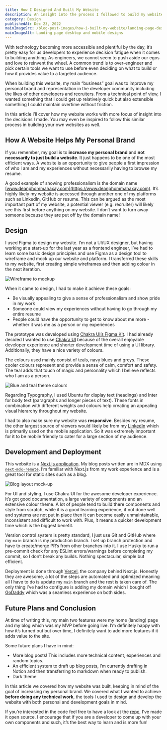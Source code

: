 ```yaml
---
title: How I Designed And Built My Website
description: An insight into the process I followed to build my website and the decisions I made which help achieve my website's goals.
category: Design
publishedAt: Dec 23, 2022
mainImageSrc: /blog-post-images/how-i-built-my-website/landing-page-desktop-and-mobile.png
mainImageAlt: Landing page desktop and mobile designs
---
```


With technology becoming more accessible and plentiful by the day, it’s pretty easy for us developers to experience decision fatigue when it comes to building anything. As engineers, we cannot seem to push aside our egos and love to reinvent the wheel. A common trend is to over-engineer and pick certain tools we want to use before even deciding on what to build or how it provides value to a targeted audience.

When building this website, my main “business” goal was to improve my personal brand and representation in the developer community including the likes of other developers and recruiters. From a technical point of view, I wanted something that I could get up relatively quick but also extensible something I could maintain overtime without friction.

In this article I’ll cover how my website works with more focus of insight into the decisions I made. You may even be inspired to follow this similar process in building your own websites as well.

## How A Website Helps My Personal Brand

If you remember, my goal is to **increase my personal brand** and **not necessarily to just build a website**. It just happens to be one of the most efficient ways. A website is an opportunity to give people a first impression of who I am and my experiences without necessarily having to browse my resume.

A good example of showing professionalism is the domain name [www.deanphommahaxay.com](https://www.deanphommahaxay.com). It’s highly likely my website is accessed through another one of my platforms such as LinkedIn, GitHub or resume. This can be argued as the most important part of my website, a potential viewer (e.g. recruiter) will likely see this first before anything on my website. I don’t want to turn away someone because they are put off by the domain name!

## Design

I used Figma to design my website. I’m not a UI/UX designer, but having working at a start-up for the last year as a frontend engineer, I’ve had to learn some basic design principles and use Figma as a design tool to wireframe and mock up our website and platform. I transferred these skills to my website, first creating simple wireframes and then adding colour in the next iteration.

![Wireframe to mockup](/blog-post-images/how-i-built-my-website/wireframe-to-mockup.png)

When it came to design, I had to make it achieve these goals:

- Be visually appealing to give a sense of professionalism and show pride in my work
- Someone could view my experiences without having to go through my entire resume
- People could have the opportunity to get to know about me more - whether it was me as a person or my experiences

The prototype was developed using [Chakra UI’s Figma Kit](https://www.figma.com/community/file/971408767069651759). I had already decided I wanted to use [Chakra UI](https://chakra-ui.com/) because of the overall enjoyable developer experience and shorter development time of using a UI library. Additionally, they have a nice variety of colours.

The colours used mainly consist of teals, navy blues and greys. These cooler colours represent and provide a sense of calm, comfort and safety. The teal adds that touch of magic and personality which I believe reflects who I am as a person.

![Blue and teal theme colours](/blog-post-images/how-i-built-my-website/theme-teals-and-blue.png)

Regarding Typography, I used Ubuntu for display text (headings) and Inter for body text (paragraphs and longer pieces of text). These fonts in combination with different weights and colours help creating an appealing visual hierarchy throughout my website.

I had to also make sure my website was **responsive**. Besides my resume, the other largest source of viewers would likely be from my [LinkedIn](https://www.linkedin.com/in/dean-phommahaxay/) which is primarily used on the mobile application. So it was extremely important for it to be mobile friendly to cater for a large section of my audience.

## Development and Deployment

This website is a [Next.js application](https://nextjs.org/). My blog posts written are in MDX using [`next-mdx-remote`](https://github.com/hashicorp/next-mdx-remote). I’m familiar with Next.js from my work experience and is a great tool for static sites such as a blog.

![Blog layout mock-up](/blog-post-images/how-i-built-my-website/blog-layout-mockup.png)

For UI and styling, I use Chakra UI for the awesome developer experience. It’s got good documentation, a large variety of components and an extensive colour theme. A lot of people tend to build there components and style from scratch, while it is a good learning experience, if not done well and systems are not put in place then it can become easily unmaintainable, inconsistent and difficult to work with. Plus, it means a quicker development time which is the biggest benefit.

Version control system is pretty standard, I just use Git and GitHub where my `main` branch is my production branch. I set up branch protection and have to create/merge PR’s from other branches into it. I use Husky to run a pre-commit check for any ESLint errors/warnings before completing my commit, so I don’t break any builds. Nothing spectacular, simple but efficient.

Deployment is done through [Vercel](https://vercel.com/), the company behind Next.js. Honestly they are awesome, a lot of the steps are automated and optimized meaning all I have to do is update my `main` branch and the rest is taken care of. The only thing I’ve had to configure is adding my domain which I bought off [GoDaddy](https://www.godaddy.com/) which was a seamless experience on both sides.

## Future Plans and Conclusion

At time of writing this, my main two features were my home (landing) page and my blog which was my MVP before going live. I’m definitely happy with how it’s turned out but over time, I definitely want to add more features if it adds value to the site.

Some future plans I have in mind:

- More blog posts! This includes more technical content, experiences and random topics.
- An efficient system to draft up blog posts, I’m currently drafting in Notion and then transferring to markdown when ready to publish.
- Dark theme

In this article we covered how my website was built, keeping in mind of the goal of increasing my personal brand. We covered what I wanted to achieve **before doing any technical work**, the tools I used to design and develop the website with both personal and development goals in mind.

If you’re interested in the code feel free to have a look at the [repo](https://github.com/dphogit/dean-phommahaxay), I’ve made it open source. I encourage that if you are a developer to come up with your own components and such, it’s the best way to learn and is more fun!
